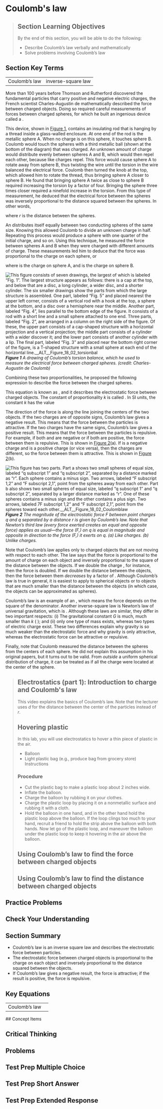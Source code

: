 # Coulomb's law
> 
> ## Section Learning Objectives
> By the end of this section, you will be able to do the following:
> 
> * Describe Coulomb’s law verbally and mathematically
> * Solve problems involving Coulomb’s law

## Section Key Terms
<table><tr><td>Coulomb’s law</td><td>inverse-square law</td></tr></table>

More than 100 years before Thomson and Rutherford discovered the fundamental particles that carry positive and negative electric charges, the French scientist Charles-Augustin de  mathematically described the force between charged objects. Doing so required careful measurements of forces between charged spheres, for which he built an ingenious device called a .

This device, shown in [Figure 1](#Figure_18_02_torsionbal), contains an insulating rod that is hanging by a thread inside a glass-walled enclosure. At one end of the rod is the metallic sphere A. When no charge is on this sphere, it touches sphere B. Coulomb would touch the spheres with a third metallic ball (shown at the bottom of the diagram) that was charged. An unknown amount of charge would distribute evenly between spheres A and B, which would then repel each other, because like charges repel. This force would cause sphere A to rotate away from sphere B, thus twisting the wire until the torsion in the wire balanced the electrical force. Coulomb then turned the knob at the top, which allowed him to rotate the thread, thus bringing sphere A closer to sphere B. He found that bringing sphere A twice as close to sphere B required increasing the torsion by a factor of four. Bringing the sphere three times closer required a ninefold increase in the torsion. From this type of measurement, he deduced that the electrical force between the spheres was inversely proportional to the distance squared between the spheres. In other words,


where *r* is the distance between the spheres.

An  distributes itself equally between two conducting spheres of the same size. Knowing this allowed Coulomb to divide an unknown charge in half. Repeating this process would produce a sphere with one quarter of the initial charge, and so on. Using this technique, he measured the force between spheres A and B when they were charged with different amounts of charge. These measurements led him to deduce that the force was proportional to the charge on each sphere, or


where    is the charge on sphere A, and    is the charge on sphere B.

![This figure consists of seven drawings, the largest of which is labeled “Fig. 1”. The largest structure appears as follows: there is a cap at the top, and below that are a disc, a long cylinder, a wider disc, and a shorter cylinder. The six smaller drawings show the parts from which the large structure is assembled. One part, labeled “Fig. 5” and placed nearest the upper left corner, consists of a vertical rod with a hook at the top, a sphere at the bottom, and a disc over a hemisphere near the middle. Another part, labeled “Fig. 4”, lies parallel to the bottom edge of the figure. It consists of a rod with a short line and a small sphere attached to one end. Three parts, labeled “Fig. 2”, are arranged in a column on the right side of the figure. Of these, the upper part consists of a cap-shaped structure with a horizontal projection and a vertical projection; the middle part consists of a cylinder with a wider discover it; and the lower part consists of another cylinder with a lip. The final part, labeled “Fig. 3” and placed near the bottom right corner of the figure, is a T-shaped structure with a small sphere at each end of the horizontal line.__ALT__Figure_18_02_torsionbal](__MEDIA_URL__CNX_HSPhysics_18_02_torsionbal.jpg)
***Figure 1** A drawing of Coulomb’s torsion balance, which he used to measure the electrical force between charged spheres. (credit: Charles-Augustin de Coulomb)*

Combining these two proportionalities, he proposed the following expression to describe the force between the charged spheres.


This equation is known as , and it describes the electrostatic force between charged objects. The constant of proportionality *k* is called . In SI units, the constant *k* has the value

The direction of the force is along the line joining the centers of the two objects. If the two charges are of opposite signs, Coulomb’s law gives a negative result. This means that the force between the particles is attractive. If the two charges have the same signs, Coulomb’s law gives a positive result. This means that the force between the particles is repulsive. For example, if both    and    are negative or if both are positive, the force between them is repulsive. This is shown in [Figure 2](#Figure_18_02_Coulomblaw)(a). If    is a negative charge and    is a positive charge (or vice versa), then the charges are different, so the force between them is attractive. This is shown in [Figure 2](#Figure_18_02_Coulomblaw)(b).

![This figure has two parts. Part a shows two small spheres of equal size, labeled “q subscript 1” and “q subscript 2”, separated by a distance marked as “r”. Each sphere contains a minus sign. Two arrows, labeled “F subscript 1,2” and “F subscript 2,1”, point from the spheres away from each other. Part b also shows two small spheres of equal size, labeled “q subscript 1” and “q subscript 2”, separated by a larger distance marked as “r”. One of these spheres contains a minus sign and the other contains a plus sign. Two arrows, labeled 7F subscript 1,2” and “F subscript 2,1”, point from the spheres toward each other.__ALT__Figure_18_02_Coulomblaw](__MEDIA_URL__CNX_HSPhysics_18_02_Coulomblaw.jpg)
***Figure 2** The magnitude of the electrostatic force *F* between point charges *q* and *q* separated by a distance *r* is given by Coulomb’s law. Note that Newton’s third law (every force exerted creates an equal and opposite force) applies as usual—the force (*F*,) on *q* is equal in magnitude and opposite in direction to the force (*F*,) it exerts on *q*. (a) Like charges. (b) Unlike charges.*


Note that Coulomb’s law applies only to charged objects that are not moving with respect to each other. The law says that the force is proportional to the amount of charge on each object and inversely proportional to the square of the distance between the objects. If we double the charge  , for instance, then the force is doubled. If we double the distance between the objects, then the force between them *decreases* by a factor of   . Although Coulomb’s law is true in general, it is easiest to apply to spherical objects or to objects that are much smaller than the distance between the objects (in which case, the objects can be approximated as spheres).

Coulomb’s law is an example of an , which means the force depends on the square of the denominator. Another inverse-square law is Newton’s law of universal gravitation, which is   . Although these laws are similar, they differ in two important respects: (i) The gravitational constant *G* is much, much smaller than *k*
 (  ); and (ii) only one type of mass exists, whereas two types of electric charge exist. These two differences explain why gravity is so much weaker than the electrostatic force and why gravity is only attractive, whereas the electrostatic force can be attractive or repulsive.

Finally, note that Coulomb measured the distance between the spheres from the centers of each sphere. He did not explain this assumption in his original papers, but it turns out to be valid. From *outside* a uniform spherical distribution of charge, it can be treated as if all the charge were located at the center of the sphere.

> ## Electrostatics (part 1): Introduction to charge and Coulomb's law
> This video explains the basics of Coulomb’s law. Note that the lecturer uses *d* for the distance between the center of the particles instead of *r*.
> 
> 
> ## Hovering plastic
> In this lab, you will use electrostatics to hover a thin piece of plastic in the air.
> 
> * Balloon
> * Light plastic bag (e.g., produce bag from grocery store)
> Instructions
> 
> ### Procedure
> * Cut the plastic bag to make a plastic loop about 2 inches wide.
> * Inflate the balloon.
> * Charge the balloon by rubbing it on your clothes.
> * Charge the plastic loop by placing it on a nonmetallic surface and rubbing it with a cloth.
> * Hold the balloon in one hand, and in the other hand hold the plastic loop above the balloon. If the loop clings too much to your hand, recruit a friend to hold the strip above the balloon with both hands. Now let go of the plastic loop, and maneuver the balloon under the plastic loop to keep it hovering in the air above the balloon.
> ## Using Coulomb’s law to find the force between charged objects
> ## Using Coulomb’s law to find the distance between charged objects
## Practice Problems


## Check Your Understanding


## Section Summary
* Coulomb’s law is an inverse square law and describes the electrostatic force between particles.
* The electrostatic force between charged objects is proportional to the charge on each object and inversely proportional to the distance squared between the objects.
* If Coulomb’s law gives a negative result, the force is attractive; if the result is positive, the force is repulsive.
## Key Equations
<table><tr><td>Coulomb’s law</td><td></td></tr></table>
## Concept Items



## Critical Thinking


## Problems


## Test Prep Multiple Choice



## Test Prep Short Answer




## Test Prep Extended Response

